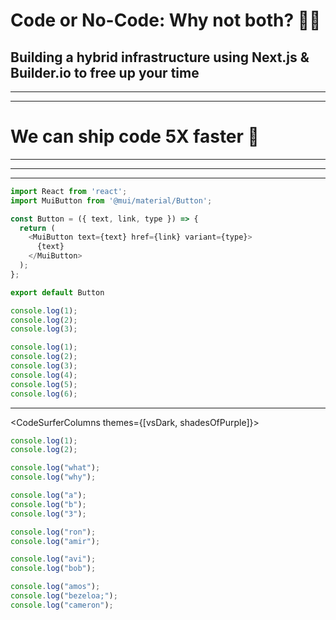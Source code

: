




# Code or No-Code: Why not both? 🤷‍♀️

<Steps>

## Building a hybrid infrastructure using Next.js & Builder.io to free up your time

<RandomlyPlaced top={20} left={40}>
  <ImageDeck width={400} height={400} imgSrc='ron.png' />
</RandomlyPlaced>

<RandomlyPlaced top={20} left={40}>
  <ImageDeck width={600} height={500} imgSrc='ron.png' />
</RandomlyPlaced>
</Steps>

---

<RandomlyPlaced top={20} left={40}>
  <ImageDeck width={400} height={400} imgSrc='bottle.png' />
</RandomlyPlaced>

---

# We can ship code 5X faster 🚀

---



---

<div style={{width: '100vw'}}>
  <BuilderSlideSection/>
</div>

---

<CodeSurfer theme={myTheme}>

```js
import React from 'react';
import MuiButton from '@mui/material/Button';

const Button = ({ text, link, type }) => {
  return (
    <MuiButton text={text} href={link} variant={type}>
      {text}
    </MuiButton>
  );
};

export default Button
```

```js 1
console.log(1);
console.log(2);
console.log(3);
```

```js 
console.log(1);
console.log(2);
console.log(3);
console.log(4);
console.log(5);
console.log(6);
```

</CodeSurfer>

---

<CodeSurferColumns themes={[vsDark, shadesOfPurple]}>

<Step subtitle="First Step">

```js
console.log(1);
console.log(2);
```

```js
console.log("what");
console.log("why");
```

```js
console.log("a");
console.log("b");
console.log("3");
```

</Step>

<Step subtitle="Second Step">

```js 2
console.log("ron");
console.log("amir");
```

```js 2
console.log("avi");
console.log("bob");
```

```js 2
console.log("amos");
console.log("bezeloa;");
console.log("cameron");
```

</Step>

</CodeSurferColumns>